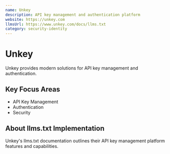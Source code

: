 ```yaml
---
name: Unkey
description: API key management and authentication platform
website: https://unkey.com
llmsUrl: https://www.unkey.com/docs/llms.txt
category: security-identity
---
```


# Unkey

Unkey provides modern solutions for API key management and authentication.

## Key Focus Areas

- API Key Management
- Authentication
- Security

## About llms.txt Implementation

Unkey's llms.txt documentation outlines their API key management platform features and capabilities.
